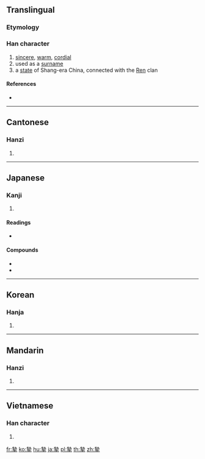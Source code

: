 {{also|挚}}
==Translingual==

===Etymology===
{{Han compound|執|手|c1=p|c2=s|t2=hand|ls=psc}}

===Han character===
{{Han char|rn=64|rad=手|as=11|sn=15|four=44502|canj=GIQ|ids=⿱執手}}

# [[sincere]], [[warm]], [[cordial]]
# used as a [[surname]]
# a [[state]] of Shang-era China, connected with the [[任|Ren]] clan

====References====
* {{Han ref|kx=0451.180|dkj=12632|dj=0801.280|hdz=31939.100|uh=646F|ud=25711|bh=BCB0|bd=48304}}

----

==Cantonese==

===Hanzi===
{{yue-hanzi|jyut=[[zi3]]|y=ji3|sim=挚}}

# {{defn|lang=yue|sort=手11}}

----

==Japanese==

===Kanji===
{{ja-kanji|grade=|rs=手11}}

# {{defn|lang=ja|sort=手11}}

====Readings====
* {{ja-readings|on=[[し]] (shi)|kun=[[いたる]] (itaru)}}

====Compounds====
* {{term|摯実|||tr=[[しじつ]], [[shijitsu]]|lang=ja}}
* {{term|真摯|||tr=[[しんし]], [[shinshi]]|lang=ja}}

----

==Korean==

===Hanja===
{{ko-hanja|hangeul=지|eumhun=|rv=ji|mr=chi|y=ci}}

# {{defn|lang=ko|sort=手11}}

----

==Mandarin==

===Hanzi===
{{cmn-hanzi|sim=挚|pin=[[zhì]] ([[zhi4]])|wg=chih<sup>4</sup>}}

# {{defn|lang=cmn|sort=手11}}

----

==Vietnamese==

===Han character===
{{vi-hantu|[[chí]]|rs=手11}}

# {{defn|lang=vi|sort=手11}}

[[fr:摯]]
[[ko:摯]]
[[hu:摯]]
[[ja:摯]]
[[pl:摯]]
[[th:摯]]
[[zh:摯]]